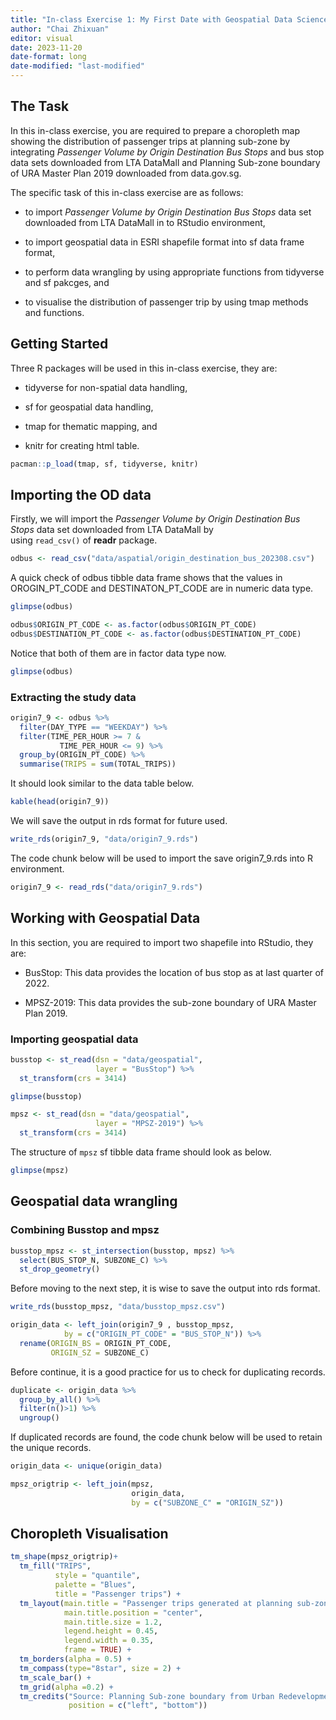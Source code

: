 ```yaml
---
title: "In-class Exercise 1: My First Date with Geospatial Data Science"
author: "Chai Zhixuan"
editor: visual
date: 2023-11-20
date-format: long
date-modified: "last-modified"
---
```


## **The Task**

In this in-class exercise, you are required to prepare a choropleth map showing the distribution of passenger trips at planning sub-zone by integrating *Passenger Volume by Origin Destination Bus Stops* and bus stop data sets downloaded from LTA DataMall and Planning Sub-zone boundary of URA Master Plan 2019 downloaded from data.gov.sg.

The specific task of this in-class exercise are as follows:

-   to import *Passenger Volume by Origin Destination Bus Stops* data set downloaded from LTA DataMall in to RStudio environment,

-   to import geospatial data in ESRI shapefile format into sf data frame format,

-   to perform data wrangling by using appropriate functions from tidyverse and sf pakcges, and

-   to visualise the distribution of passenger trip by using tmap methods and functions.

## **Getting Started**

Three R packages will be used in this in-class exercise, they are:

-   tidyverse for non-spatial data handling,

-   sf for geospatial data handling,

-   tmap for thematic mapping, and

-   knitr for creating html table.

```r
pacman::p_load(tmap, sf, tidyverse, knitr)
```

## **Importing the OD data**

Firstly, we will import the *Passenger Volume by Origin Destination Bus Stops* data set downloaded from LTA DataMall by using `read_csv()` of **readr** package.

```r
odbus <- read_csv("data/aspatial/origin_destination_bus_202308.csv")
```

A quick check of odbus tibble data frame shows that the values in OROGIN_PT_CODE and DESTINATON_PT_CODE are in numeric data type.

```r
glimpse(odbus)
```

```r
odbus$ORIGIN_PT_CODE <- as.factor(odbus$ORIGIN_PT_CODE)
odbus$DESTINATION_PT_CODE <- as.factor(odbus$DESTINATION_PT_CODE) 
```

Notice that both of them are in factor data type now.

```r
glimpse(odbus)
```

### **Extracting the study data**

```r
origin7_9 <- odbus %>%
  filter(DAY_TYPE == "WEEKDAY") %>%
  filter(TIME_PER_HOUR >= 7 &
           TIME_PER_HOUR <= 9) %>%
  group_by(ORIGIN_PT_CODE) %>%
  summarise(TRIPS = sum(TOTAL_TRIPS))
```

It should look similar to the data table below.

```r
kable(head(origin7_9))
```

We will save the output in rds format for future used.

```r
write_rds(origin7_9, "data/origin7_9.rds")
```

The code chunk below will be used to import the save origin7_9.rds into R environment.

```r
origin7_9 <- read_rds("data/origin7_9.rds")
```

## **Working with Geospatial Data**

In this section, you are required to import two shapefile into RStudio, they are:

-   BusStop: This data provides the location of bus stop as at last quarter of 2022.

-   MPSZ-2019: This data provides the sub-zone boundary of URA Master Plan 2019.

### **Importing geospatial data**

```r
busstop <- st_read(dsn = "data/geospatial",
                   layer = "BusStop") %>%
  st_transform(crs = 3414)
```

```r
glimpse(busstop)
```

```r
mpsz <- st_read(dsn = "data/geospatial",
                   layer = "MPSZ-2019") %>%
  st_transform(crs = 3414)
```

The structure of `mpsz` sf tibble data frame should look as below.

```r
glimpse(mpsz)
```

## **Geospatial data wrangling**

### **Combining Busstop and mpsz**

```r
busstop_mpsz <- st_intersection(busstop, mpsz) %>%
  select(BUS_STOP_N, SUBZONE_C) %>%
  st_drop_geometry()
```

Before moving to the next step, it is wise to save the output into rds format.

```r
write_rds(busstop_mpsz, "data/busstop_mpsz.csv")  
```

```r
origin_data <- left_join(origin7_9 , busstop_mpsz,
            by = c("ORIGIN_PT_CODE" = "BUS_STOP_N")) %>%
  rename(ORIGIN_BS = ORIGIN_PT_CODE,
         ORIGIN_SZ = SUBZONE_C)
```

Before continue, it is a good practice for us to check for duplicating records.

```r
duplicate <- origin_data %>%
  group_by_all() %>%
  filter(n()>1) %>%
  ungroup()
```

If duplicated records are found, the code chunk below will be used to retain the unique records.

```r
origin_data <- unique(origin_data)
```

```r
mpsz_origtrip <- left_join(mpsz, 
                           origin_data,
                           by = c("SUBZONE_C" = "ORIGIN_SZ"))
```

## **Choropleth Visualisation**

```r
tm_shape(mpsz_origtrip)+
  tm_fill("TRIPS", 
          style = "quantile", 
          palette = "Blues",
          title = "Passenger trips") +
  tm_layout(main.title = "Passenger trips generated at planning sub-zone level",
            main.title.position = "center",
            main.title.size = 1.2,
            legend.height = 0.45, 
            legend.width = 0.35,
            frame = TRUE) +
  tm_borders(alpha = 0.5) +
  tm_compass(type="8star", size = 2) +
  tm_scale_bar() +
  tm_grid(alpha =0.2) +
  tm_credits("Source: Planning Sub-zone boundary from Urban Redevelopment Authorithy (URA)\n and Population data from Department of Statistics DOS", 
             position = c("left", "bottom"))
```
